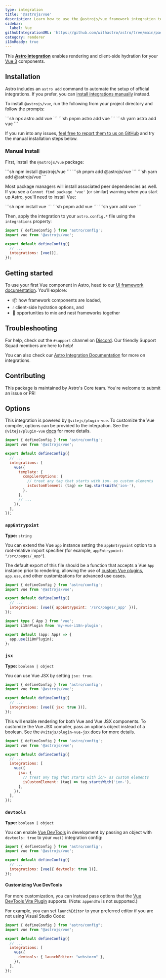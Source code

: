```yaml
---
type: integration
title: '@astrojs/vue'
description: Learn how to use the @astrojs/vue framework integration to extend component support in your Astro project.
sidebar:
  label: Vue
githubIntegrationURL: 'https://github.com/withastro/astro/tree/main/packages/integrations/vue/'
category: renderer
i18nReady: true
---
```


This **[Astro integration][astro-integration]** enables rendering and client-side hydration for your [Vue 3](https://vuejs.org/) components.

## Installation

Astro includes an `astro add` command to automate the setup of official integrations. If you prefer, you can [install integrations manually](#manual-install) instead.

To install `@astrojs/vue`, run the following from your project directory and follow the prompts:

<PackageManagerTabs>
  <Fragment slot="npm">
  ```sh
  npx astro add vue
  ```
  </Fragment>
  <Fragment slot="pnpm">
  ```sh
  pnpm astro add vue
  ```
  </Fragment>
  <Fragment slot="yarn">
  ```sh
  yarn astro add vue
  ```
  </Fragment>
</PackageManagerTabs>

If you run into any issues, [feel free to report them to us on GitHub](https://github.com/withastro/astro/issues) and try the manual installation steps below.

### Manual Install

First, install the `@astrojs/vue` package:

<PackageManagerTabs>
  <Fragment slot="npm">
  ```sh
  npm install @astrojs/vue
  ```
  </Fragment>
  <Fragment slot="pnpm">
  ```sh
  pnpm add @astrojs/vue
  ```
  </Fragment>
  <Fragment slot="yarn">
  ```sh
  yarn add @astrojs/vue
  ```
  </Fragment>
</PackageManagerTabs>


Most package managers will install associated peer dependencies as well. If you see a `Cannot find package 'vue'` (or similar) warning when you start up Astro, you'll need to install Vue:

<PackageManagerTabs>
  <Fragment slot="npm">
  ```sh
  npm install vue
  ```
  </Fragment>
  <Fragment slot="pnpm">
  ```sh
  pnpm add vue
  ```
  </Fragment>
  <Fragment slot="yarn">
  ```sh
  yarn add vue
  ```
  </Fragment>
</PackageManagerTabs>

Then, apply the integration to your `astro.config.*` file using the `integrations` property:

```js ins={2} ins="vue()" title="astro.config.mjs"
import { defineConfig } from 'astro/config';
import vue from '@astrojs/vue';

export default defineConfig({
  // ...
  integrations: [vue()],
});
```

## Getting started

To use your first Vue component in Astro, head to our [UI framework documentation][astro-ui-frameworks]. You'll explore:

* 📦 how framework components are loaded,
* 💧 client-side hydration options, and
* 🤝 opportunities to mix and nest frameworks together

## Troubleshooting

For help, check out the `#support` channel on [Discord](https://astro.build/chat). Our friendly Support Squad members are here to help!

You can also check our [Astro Integration Documentation][astro-integration] for more on integrations.

## Contributing

This package is maintained by Astro's Core team. You're welcome to submit an issue or PR!

[astro-integration]: /en/guides/integrations-guide/

[astro-ui-frameworks]: /en/guides/framework-components/#using-framework-components

## Options

This integration is powered by `@vitejs/plugin-vue`. To customize the Vue compiler, options can be provided to the integration. See the `@vitejs/plugin-vue` [docs](https://www.npmjs.com/package/@vitejs/plugin-vue) for more details.

```js title="astro.config.mjs"
import { defineConfig } from 'astro/config';
import vue from '@astrojs/vue';

export default defineConfig({
  // ...
  integrations: [
    vue({
      template: {
        compilerOptions: {
          // treat any tag that starts with ion- as custom elements
          isCustomElement: (tag) => tag.startsWith('ion-'),
        },
      },
      // ...
    }),
  ],
});
```

### `appEntrypoint`

<p>

**Type:** `string`<br />
<Since pkg="@astrojs/vue" v="1.2.0" />
</p>

You can extend the Vue `app` instance setting the `appEntrypoint` option to a root-relative import specifier (for example, `appEntrypoint: "/src/pages/_app"`).

The default export of this file should be a function that accepts a Vue `App` instance prior to rendering, allowing the use of [custom Vue plugins](https://vuejs.org/guide/reusability/plugins.html), `app.use`, and other customizations for advanced use cases.

```js title="astro.config.mjs"
import { defineConfig } from 'astro/config';
import vue from '@astrojs/vue';

export default defineConfig({
  // ...
  integrations: [vue({ appEntrypoint: '/src/pages/_app' })],
});
```

```ts title="src/pages/_app.ts"
import type { App } from 'vue';
import i18nPlugin from 'my-vue-i18n-plugin';

export default (app: App) => {
  app.use(i18nPlugin);
};
```

### `jsx`

<p>

**Type:** `boolean | object`<br />
<Since pkg="@astrojs/vue" v="1.2.0" />
</p>

You can use Vue JSX by setting `jsx: true`.

```js title="astro.config.mjs"
import { defineConfig } from 'astro/config';
import vue from '@astrojs/vue';

export default defineConfig({
  // ...
  integrations: [vue({ jsx: true })],
});
```

This will enable rendering for both Vue and Vue JSX components. To customize the Vue JSX compiler, pass an options object instead of a boolean. See the `@vitejs/plugin-vue-jsx` [docs](https://www.npmjs.com/package/@vitejs/plugin-vue-jsx) for more details.

```js title="astro.config.mjs"
import { defineConfig } from 'astro/config';
import vue from '@astrojs/vue';

export default defineConfig({
  // ...
  integrations: [
    vue({
      jsx: {
        // treat any tag that starts with ion- as custom elements
        isCustomElement: (tag) => tag.startsWith('ion-'),
      },
    }),
  ],
});
```

### `devtools`

<p>

**Type:** `boolean | object`<br />
<Since pkg="@astrojs/vue" v="4.2.0" />
</p>

You can enable [Vue DevTools](https://devtools-next.vuejs.org/) in development by passing an object with `devtools: true` to your `vue()` integration config:

```js title="astro.config.mjs"
import { defineConfig } from 'astro/config';
import vue from '@astrojs/vue';

export default defineConfig({
  // ...
  integrations: [vue({ devtools: true })],
});
```

#### Customizing Vue DevTools

<p><Since pkg="@astrojs/vue" v="4.3.0" /></p>

For more customization, you can instead pass options that the [Vue DevTools Vite Plugin](https://devtools-next.vuejs.org/guide/vite-plugin#options) supports. (Note: `appendTo` is not supported.)

For example, you can set `launchEditor` to your preferred editor if you are not using Visual Studio Code:

```js title="astro.config.mjs"
import { defineConfig } from "astro/config";
import vue from "@astrojs/vue";

export default defineConfig({
  // ...
  integrations: [
    vue({
      devtools: { launchEditor: "webstorm" },
    }),
  ],
});
```
